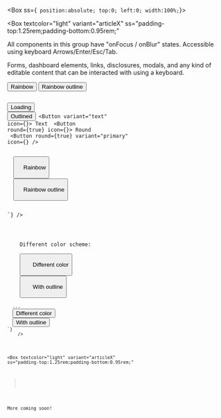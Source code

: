 
<Meta title="core/Styling and coloring" />

<ThemeProvider>

<Box ss={`
  position:absolute;
  top:0;
  left:0;
  width:100%;`}>

<Box
  textcolor="light"
  variant="articleX"
  ss="padding-top:1.25rem;padding-bottom:0.95rem;"
>
  <p>
    All components in this group have "onFocus / onBlur" states. Accessible
    using keyboard Arrows/Enter/Esc/Tab.
  </p>
  <p>
    Forms, dashboard elements, links, disclosures, modals, and any kind of
    editable content that can be interacted with using a keyboard.
  </p>
</Box>

<Box textcolor="light" bgcolor="purple" ss="padding: 1rem;">
  <Box variant="articleX" ss="padding-top:1.25rem;">
    <Buttons />
    <Button size="sm" textcolor="rainbow" ss="margin: 0 0.875rem 0.875rem 0;">
      Rainbow
    </Button>
    <Button
      variant="outlined"
      size="sm"
      textgradient="rainbow"
      ss="margin: 0 0.875rem 0.875rem 0;"
    >
      Rainbow outline
    </Button>
    <Code
      collapsed={true}
      code={`// import the ready-to-use default export (Button), or the HOC named export (withButton)
const Button = withButton({
  size: 'sm',
  ss: 'margin: 0 0.875rem 0.875rem 0;',
});
  
<Box textcolor="light" bgcolor="purple">
   
  <Button loading={true}>Loading</Button>
  <Button variant="outlined">Outlined</Button>
  <Button variant="text" icon={<FontAwesomeIcon icon={faUser} />}>
    Text
  </Button>
  <Button round={true} icon={<FontAwesomeIcon icon={faUser} />}>
    Round
  </Button>
  <Button
    round={true}
    variant="primary"
    icon={<FontAwesomeIcon icon={faUser} />}
  />
  
  <Button textcolor="rainbow">
    Rainbow
  </Button>
  <Button variant="outlined" textgradient="rainbow">
    Rainbow outline
  </Button>
  
</Box>`}
    />
  </Box>
</Box>

<Box textcolor="purple" bgcolor="light" ss="padding: 1rem;">
  <Box variant="articleX">
    <Box as="h3">Different color scheme:</Box>
    <Buttons />
    <Button size="sm" textcolor="cta" ss="margin: 0 0.875rem 0.875rem 0;">
      Different color
    </Button>
    <Button
      variant="outlined"
      size="sm"
      textgradient="cta"
      ss="margin: 0 0.875rem 0.875rem 0;"
    >
      With outline
    </Button>
    <Code
      collapsed={true}
      code={`// Exactly same code for buttons. Just change the wrapper colors.
<Box textcolor="purple" bgcolor="light">
  ...
  <Button textcolor="cta">Different color</Button>
  <Button fggradient="cta" variant="outlined">With outline</Button>
</Box>`}
    />
  </Box>
</Box>

<Box
  textcolor="light"
  variant="articleX"
  ss="padding-top:1.25rem;padding-bottom:0.95rem;"
>
  <p>More coming soon!</p>
</Box>

</Box>
</ThemeProvider>
